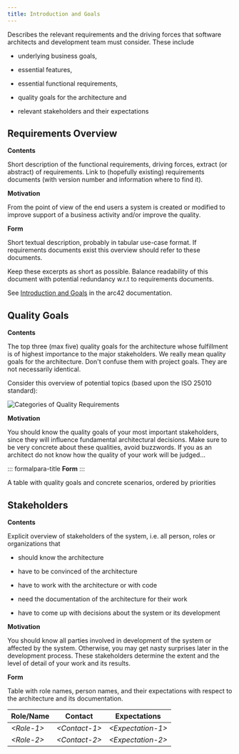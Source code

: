 ```yaml
---
title: Introduction and Goals
---
```


Describes the relevant requirements and the driving forces that software
architects and development team must consider. These include

- underlying business goals,

- essential features,

- essential functional requirements,

- quality goals for the architecture and

- relevant stakeholders and their expectations

## Requirements Overview

**Contents**

Short description of the functional requirements, driving forces, extract (or
abstract) of requirements. Link to (hopefully existing) requirements documents
(with version number and information where to find it).

**Motivation**

From the point of view of the end users a system is created or modified to
improve support of a business activity and/or improve the quality.

**Form**

Short textual description, probably in tabular use-case format. If requirements
documents exist this overview should refer to these documents.

Keep these excerpts as short as possible. Balance readability of this document
with potential redundancy w.r.t to requirements documents.

See [Introduction and Goals](https://docs.arc42.org/section-1/) in the arc42
documentation.

## Quality Goals

**Contents**

The top three (max five) quality goals for the architecture whose fulfillment is
of highest importance to the major stakeholders. We really mean quality goals
for the architecture. Don't confuse them with project goals. They are not
necessarily identical.

Consider this overview of potential topics (based upon the ISO 25010 standard):

![Categories of Quality Requirements](./images/01_2_iso-25010-topics-EN.drawio.png)

**Motivation**

You should know the quality goals of your most important stakeholders, since
they will influence fundamental architectural decisions. Make sure to be very
concrete about these qualities, avoid buzzwords. If you as an architect do not
know how the quality of your work will be judged...

::: formalpara-title **Form** :::

A table with quality goals and concrete scenarios, ordered by priorities

## Stakeholders

**Contents**

Explicit overview of stakeholders of the system, i.e. all person, roles or
organizations that

- should know the architecture

- have to be convinced of the architecture

- have to work with the architecture or with code

- need the documentation of the architecture for their work

- have to come up with decisions about the system or its development

**Motivation**

You should know all parties involved in development of the system or affected by
the system. Otherwise, you may get nasty surprises later in the development
process. These stakeholders determine the extent and the level of detail of your
work and its results.

**Form**

Table with role names, person names, and their expectations with respect to the
architecture and its documentation.

| Role/Name   | Contact        | Expectations       |
| ----------- | -------------- | ------------------ |
| _\<Role-1>_ | _\<Contact-1>_ | _\<Expectation-1>_ |
| _\<Role-2>_ | _\<Contact-2>_ | _\<Expectation-2>_ |
